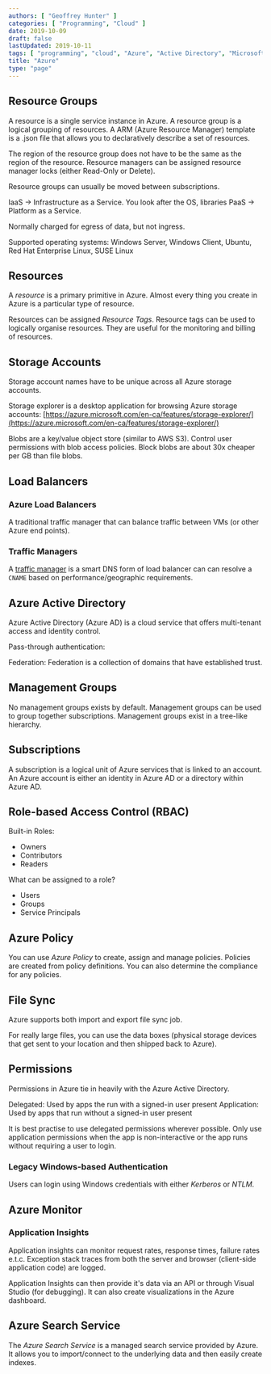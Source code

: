 ```yaml
---
authors: [ "Geoffrey Hunter" ]
categories: [ "Programming", "Cloud" ]
date: 2019-10-09
draft: false
lastUpdated: 2019-10-11
tags: [ "programming", "cloud", "Azure", "Active Directory", "Microsoft", "resources", "resource groups", "subscriptions", "tenants", "storage accounts", "load balancers", "RBAC", "file sync" ]
title: "Azure"
type: "page"
---
```



<WarningIsNotes />

## Resource Groups

A resource is a single service instance in Azure. A resource group is a logical grouping of resources. A ARM (Azure Resource Manager) template is a .json file that allows you to declaratively describe a set of resources.

The region of the resource group does not have to be the same as the region of the resource. Resource managers can be assigned resource manager locks (either Read-Only or Delete).

Resource groups can usually be moved between subscriptions.

IaaS -> Infrastructure as a Service. You look after the OS, libraries
PaaS -> Platform as a Service.

Normally charged for egress of data, but not ingress.

Supported operating systems: Windows Server, Windows Client, Ubuntu, Red Hat Enterprise Linux, SUSE Linux

## Resources

A _resource_ is a primary primitive in Azure. Almost every thing you create in Azure is a particular type of resource.

Resources can be assigned _Resource Tags_. Resource tags can be used to logically organise resources. They are useful for the monitoring and billing of resources.

## Storage Accounts

Storage account names have to be unique across all Azure storage accounts.

Storage explorer is a desktop application for browsing Azure storage accounts: [https://azure.microsoft.com/en-ca/features/storage-explorer/](https://azure.microsoft.com/en-ca/features/storage-explorer/)

Blobs are a key/value object store (similar to AWS S3). Control user permissions with blob access policies. Block blobs are about 30x cheaper per GB than file blobs.

## Load Balancers

### Azure Load Balancers

A traditional traffic manager that can balance traffic between VMs (or other Azure end points).

### Traffic Managers

A [traffic manager](https://azure.microsoft.com/en-ca/services/traffic-manager/) is a smart DNS form of load balancer can can resolve a `CNAME` based on performance/geographic requirements.

## Azure Active Directory

Azure Active Directory (Azure AD) is a cloud service that offers multi-tenant access and identity control.

Pass-through authentication: 

Federation: Federation is a collection of domains that have established trust.

## Management Groups

No management groups exists by default. Management groups can be used to group together subscriptions. Management groups exist in a tree-like hierarchy. 

## Subscriptions

A subscription is a logical unit of Azure services that is linked to an account. An Azure account is either an identity in Azure AD or a directory within Azure AD.

## Role-based Access Control (RBAC)

Built-in Roles:

* Owners
* Contributors
* Readers

What can be assigned to a role?

* Users
* Groups
* Service Principals

## Azure Policy

You can use _Azure Policy_ to create, assign and manage policies. Policies are created from policy definitions. You can also determine the compliance for any policies.

## File Sync

Azure supports both import and export file sync job.

For really large files, you can use the data boxes (physical storage devices that get sent to your location and then shipped back to Azure).

## Permissions

Permissions in Azure tie in heavily with the Azure Active Directory.

Delegated: Used by apps the run with a signed-in user present
Application: Used by apps that run without a signed-in user present

It is best practise to use delegated permissions wherever possible. Only use application permissions when the app is non-interactive or the app runs without requiring a user to login.

### Legacy Windows-based Authentication

Users can login using Windows credentials with either _Kerberos_ or _NTLM_.

## Azure Monitor

### Application Insights

Application insights can monitor request rates, response times, failure rates e.t.c. Exception stack traces from both the server and browser (client-side application code) are logged.

Application Insights can then provide it's data via an API or through Visual Studio (for debugging). It can also create visualizations in the Azure dashboard.

## Azure Search Service

The _Azure Search Service_ is a managed search service provided by Azure. It allows you to import/connect to the underlying data and then easily create indexes.
